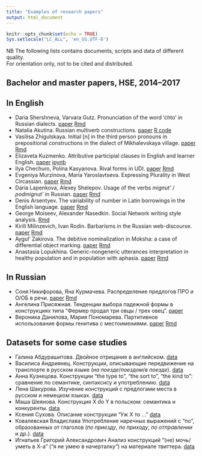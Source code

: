 ```yaml
---
title: "Examples of research papers"
output: html_document
---
```


```r
knitr::opts_chunk$set(echo = TRUE)
Sys.setlocale("LC_ALL", 'en_US.UTF-8')
```

NB The following lists contains documents, scripts and data of different quality.    
For orientation only, not to be cited and distributed.      

## Bachelor and master papers, HSE, 2014--2017  

## In English  
* Daria Shershneva, Varvara Gutz. Pronunciation of the word 'chto' in Russian dialects. [paper](https://github.com/agricolamz/2018-MAG_R_course/blob/master/projects_examples/guts_shershneva_cho.pdf) [Rmd](https://agricolamz.github.io/2018-MAG_R_course/projects_examples/guts_shershneva_cho.Rmd)      
* Natalia Akutina. Russian multiverb constructions. [paper](https://github.com/agricolamz/2018-MAG_R_course/blob/master/projects_examples/Akutina_Russian_serial_constructions.pdf) [R code](https://agricolamz.github.io/2018-MAG_R_course/projects_examples/Akutina_Russian_serial_constructions.R)   
* Vasilisa Zhigulskaya. Initial [n] in the third person pronouns in prepositional constructions in the dialect of Mikhalevskaya village. [paper](https://github.com/agricolamz/2018-MAG_R_course/blob/master/projects_examples/Zhigulskaya_pronouns.pdf) [Rmd](https://agricolamz.github.io/2018-MAG_R_course/projects_examples/Zhigulskaya_pronouns.Rmd)    
* Elizaveta Kuzmenko. Attributive participial clauses in English and learner English. [paper](https://github.com/agricolamz/2018-MAG_R_course/blob/master/projects_examples/Kuzmenko_DA_project.pdf) [ipynb](https://agricolamz.github.io/2018-MAG_R_course/projects_examples/Kuzmenko_DA_project.ipynb)    
* Ilya Chechuro, Polina Kasyanova. Rival forms in UDI. [paper](https://github.com/agricolamz/2018-MAG_R_course/blob/master/projects_examples/Chechuro_Kasyanova_Udi_AOP.pdf) [Rmd](https://agricolamz.github.io/2018-MAG_R_course/projects_examples/Chechuro_Kasyanova_Udi_AOP.Rmd)    
* Evgeniya Murzinova, Maria Yaroslavtseva. Expressing Plurality in West Circassian. [paper](https://github.com/agricolamz/2018-MAG_R_course/blob/master/projects_examples/Murzinova_Yaroslavtseva_txe.pdf) [Rmd](https://agricolamz.github.io/2018-MAG_R_course/projects_examples/Murzinova_Yaroslavtseva_txe.Rmd)    
* Daria Lapenkova, Alexey Shelepov. Usage of the verbs _mignut'_ / _podmignut'_ in Russian. [paper](https://github.com/agricolamz/2018-MAG_R_course/blob/master/projects_examples/Lapenkova_Shelepov.pdf) [Rmd](https://agricolamz.github.io/2018-MAG_R_course/projects_examples/Lapenkova_Shelepov.Rmd)    
* Denis Arsentyev. The variability of number in Latin borrowings in the English language. [paper](https://github.com/agricolamz/2018-MAG_R_course/blob/master/projects_examples/Arsentyev_Denis_The-variability-of-the-verb-number.pdf) [Rmd](https://agricolamz.github.io/2018-MAG_R_course/projects_examples/Arsentyev_Denis_The-variability-of-the-verb-number.Rmd)    
* George Moiseev, Alexander Nasedkin. Social Network writing style analysis. [Rmd](https://agricolamz.github.io/2018-MAG_R_course/projects_examples/moiseev_g_final-project.Rmd)    
* Kirill Milinzevich, Ivan Rodin. Barbarisms in the Russian web-discourse. [paper](https://github.com/agricolamz/2018-MAG_R_course/blob/master/projects_examples/Milintsevich_Barbarisms.pdf) [Rmd](https://agricolamz.github.io/2018-MAG_R_course/projects_examples/Milintsevich_Barbarisms.Rmd)    
* Aygul' Zakirova. The debitive nominalization in Moksha: a case of differential object marking. [paper](https://github.com/agricolamz/2018-MAG_R_course/blob/master/projects_examples/Zakirova_moksh_debitive.pdf) [Rmd](https://agricolamz.github.io/2018-MAG_R_course/projects_examples/Zakirova_moksh_debitive.Rmd)    
* Anastasia Lopukhina. Generic-nongeneric utterances interpretation in healthy population and in population with aphasia. [paper](https://github.com/agricolamz/2018-MAG_R_course/blob/master/projects_examples/.pdf) [Rmd](https://agricolamz.github.io/2018-MAG_R_course/projects_examples/.Rmd)     

## In Russian
* Соня Никифорова, Яна Курмачева. Распределение предлогов ПРО и О/ОБ в речи. [paper](https://github.com/agricolamz/2018-MAG_R_course/blob/master/projects_examples/Nikiforova_Kurmacheva_Prepositions.pdf) [Rmd](https://agricolamz.github.io/2018-MAG_R_course/projects_examples/Nikiforova_Kurmacheva_Prepositions.Rmd)    
* Ангелина Присяжная. Тенденции выбора падежной формы в конструкциях типа “Фермер продал три овцы / трех овец”. [paper](https://github.com/agricolamz/2018-MAG_R_course/blob/master/projects_examples/Prisyazhnaya_tri_ovtsy.pdf)     
* Вероника Данилова, Мария Пономарева. Партитивное использование формы генитива с местоимениями. [paper](https://github.com/agricolamz/2018-MAG_R_course/blob/master/projects_examples/Danilova_Ponomareva_chto-to_Gen.pdf) [Rmd](https://agricolamz.github.io/2018-MAG_R_course/projects_examples/Danilova_Ponomareva_chto-to_Gen.Rmd)     

## Datasets for some case studies  

* Галина Абдурашитова. Двойное отрицание в английском.	[data](https://drive.google.com/drive/folders/0B_wha02nRkzkQUZsZXVhV1NIeVE)  
* Василиса Андриянец. Конструкции, описывающие передвижение на транспорте в русском языке (_на поезде_/_поездом_/_в поезде_). [data](https://drive.google.com/drive/folders/0B21wcBDQwYJbekpfRGVSM1JHOUk?usp=sharing)   
* Анна Кузнецова. Конструкции “the type to”, “the sort to”, “the kind to”: сравнение по семантике, синтаксису и употреблению.	[data](https://drive.google.com/drive/folders/0B1jo4wnZ3s7uOWg5ck5rNk9wVFk)   
* Лена Шакурова. Изучение конструкций с предлогами места в русском и немецком языках. [data](https://docs.google.com/spreadsheets/d/1ZSQzDZirzGuxE0i1z_9vlm8nLqmRmGchyTyRdJpl4go/edit?usp=sharing)  
* Маша Шеянова. Конструкция X do Y в польском: семантика и конкуренты. [data](https://drive.google.com/drive/u/0/folders/0B82eKZSAQ0dbXzI2TjJCdk5FWVk)  
* Ксения Сухова. Описание конструкции “Уж Х то …”	[data](https://docs.google.com/spreadsheets/d/1W08hG6Jm0q5UwKkwQldwY4ywebSoqIDX8M-u8YP__yM/edit?usp=sharing)  
* Ковалевская Владислава Употребление наречных выражений с “по”, образованных от глаголов (_по приезду_, _по приходу_, _по отправлении_ и др.).	[data](https://docs.google.com/spreadsheets/d/1wSiwc80LCiB_6JeEJboypYEsUtALYL0Wzi7n7OU1VI4/edit#gid=0)  
* Игнатьев Григорий Александрович Анализ конструкций “(не) мочь/уметь в Х-а” (“я не умею в начерталку”) на материале твиттера.	[data](https://github.com/gree-gorey/constructions)  